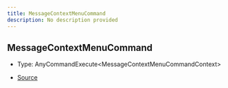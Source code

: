 ```yaml
---
title: MessageContextMenuCommand
description: No description provided
---
```


## MessageContextMenuCommand

- Type: AnyCommandExecute\<MessageContextMenuCommandContext>

- [Source](https://github.com/underctrl-io/commandkit/blob/98b939d6fdf8beaae597b4dc0351a139da52ee8d/packages/commandkit/src/app/commands/Context.ts#L101)